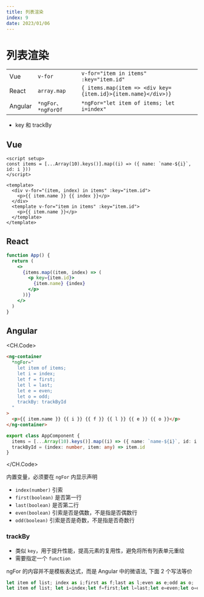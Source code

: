 ```yaml
---
title: 列表渲染
index: 9
date: 2023/01/06
---
```


# 列表渲染

|         |                    |                                                              |     |
| ------- | ------------------ | ------------------------------------------------------------ | --- |
| Vue     | `v-for`            | `v-for="item in items" :key="item.id"`                       |     |
| React   | `array.map`        | `{ items.map(item => <div key={item.id}>{item.name}</div>)}` |     |
| Angular | `*ngFor、*ngForOf` | `*ngFor="let item of items; let i=index"`                    |     |

- key 和 trackBy

## Vue

```vue
<script setup>
const items = [...Array(10).keys()].map((i) => ({ name: `name-${i}`, id: i }))
</script>

<template>
  <div v-for="(item, index) in items" :key="item.id">
    <p>{{ item.name }} {{ index }}</p>
  </div>
  <template v-for="item in items" :key="item.id">
    <p>{{ item.name }}</p>
  </template>
</template>
```

## React

```jsx
function App() {
  return (
    <>
      {items.map((item, index) => (
        <p key={item.id}>
          {item.name} {index}
        </p>
      ))}
    </>
  )
}
```

## Angular

<CH.Code>

```html
<ng-container
  *ngFor="
    let item of items;
    let i = index;
    let f = first;
    let l = last;
    let e = even;
    let o = odd;
    trackBy: trackById
  "
>
  <p>{{ item.name }} {{ i }} {{ f }} {{ l }} {{ e }} {{ o }}</p>
</ng-container>
```

```ts
export class AppComponent {
  items = [...Array(10).keys()].map((i) => ({ name: `name-${i}`, id: i }))
  trackById = (index: number, item: any) => item.id
}
```

</CH.Code>

内置变量，必须要在 `ngFor` 内显示声明

- `index(number)` 引索
- `first(boolean)` 是否第一行
- `last(boolean)` 是否第二行
- `even(boolean)` 引索是否是偶数，不是指是否偶数行
- `odd(boolean)` 引索是否是奇数，不是指是否奇数行

### trackBy

- 类似 `key`，用于提升性能，提高元素的复用性，避免将所有列表单元重绘
- 需要指定一个 `function`

ngFor 的内容并不是模板表达式，而是 Angular 中的微语法, 下面 2 个写法等价

```js
let item of list; index as i;first as f;last as l;even as e;odd as o;
let item of list; let i=index;let f=first;let l=last;let e=even;let o=odd;
```
